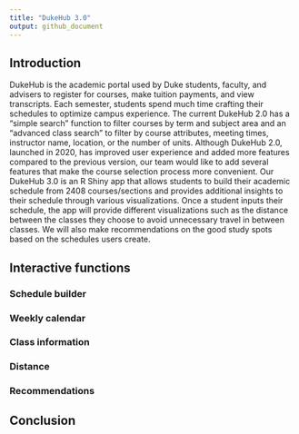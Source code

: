 ```yaml
---
title: "DukeHub 3.0"
output: github_document
---
```


## Introduction

DukeHub is the academic portal used by Duke students, faculty, and advisers to register for courses, make tuition payments, and view transcripts. Each semester, students spend much time crafting their schedules to optimize campus experience. The current DukeHub 2.0 has a “simple search” function to filter courses by term and subject area and an “advanced class search” to filter by course attributes, meeting times, instructor name, location, or the number of units. Although DukeHub 2.0, launched in 2020, has improved user experience and added more features compared to the previous version, our team would like to add several features that make the course selection process more convenient. Our DukeHub 3.0 is an R Shiny app that allows students to build their academic schedule from 2408 courses/sections and provides additional insights to their schedule through various visualizations. Once a student inputs their schedule, the app will provide different visualizations such as the distance between the classes they choose to avoid unnecessary travel in between classes. We will also make recommendations on the good study spots based on the schedules users create.

## Interactive functions

### Schedule builder
### Weekly calendar
### Class information
### Distance
### Recommendations

## Conclusion
